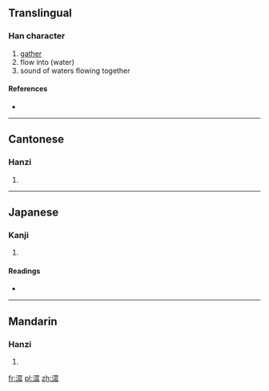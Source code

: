 {{also|潨}}
==Translingual==

===Han character===
{{Han char|rn=85|rad=水|as=11|sn=14|four=3618<sub>2</sub>|canj=水田中人 (EWLO)}}

# [[gather]]
# flow into (water)
# sound of waters flowing together

====References====
* {{Han ref|kx=0648.100|dkj=18187|hdz=31724.020|uh=6F40|ud=28480|bh=E2A6|bd=58022}}

----

==Cantonese==

===Hanzi===
{{yue-hanzi|jyut=|y=chung4}}

# {{defn|Cantonese|sort=水11}}

----

==Japanese==

===Kanji===
{{ja-kanji|grade=|rs=水11}}

# {{defn|Japanese|sort=水11}}

====Readings====
* {{ja-readings|on=[[そう]] (sō)|kun=[[あつまる]] (atsumaru)}}

----

==Mandarin==

===Hanzi===
{{cmn-hanzi|pin=[[cóng]] ([[cong2]]), [[sòu]] ([[sou4]])|wg=ts'ung<sup>2</sup>, sou<sup>4</sup>}}

# {{defn|Mandarin|sort=水11}}

[[fr:潀]]
[[pl:潀]]
[[zh:潀]]